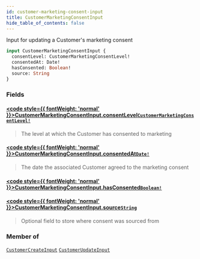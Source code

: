 ```yaml
---
id: customer-marketing-consent-input
title: CustomerMarketingConsentInput
hide_table_of_contents: false
---
```








Input for updating a Customer's marketing consent

```graphql
input CustomerMarketingConsentInput {
  consentLevel: CustomerMarketingConsentLevel!
  consentedAt: Date!
  hasConsented: Boolean!
  source: String
}
```


### Fields

#### [<code style={{ fontWeight: 'normal' }}>CustomerMarketingConsentInput.<b>consentLevel</b></code>](#)<Bullet />[`CustomerMarketingConsentLevel!`](/demand/api/graphql-storefront/reference/enums/customer-marketing-consent-level) <Badge class="secondary" text="non-null"/> <Badge class="secondary" text="enum"/>
> The level at which the Customer has consented to marketing
> 

#### [<code style={{ fontWeight: 'normal' }}>CustomerMarketingConsentInput.<b>consentedAt</b></code>](#)<Bullet />[`Date!`](/demand/api/graphql-storefront/reference/scalars/date) <Badge class="secondary" text="non-null"/> <Badge class="secondary" text="scalar"/>
> The date the associated Customer agreed to the marketing consent
> 

#### [<code style={{ fontWeight: 'normal' }}>CustomerMarketingConsentInput.<b>hasConsented</b></code>](#)<Bullet />[`Boolean!`](/demand/api/graphql-storefront/reference/scalars/boolean) <Badge class="secondary" text="non-null"/> <Badge class="secondary" text="scalar"/>
> 
> 

#### [<code style={{ fontWeight: 'normal' }}>CustomerMarketingConsentInput.<b>source</b></code>](#)<Bullet />[`String`](/demand/api/graphql-storefront/reference/scalars/string) <Badge class="secondary" text="scalar"/>
> Optional field to store where consent was sourced from
> 



### Member of

[`CustomerCreateInput`](/demand/api/graphql-storefront/reference/inputs/customer-create-input)  <Badge class="secondary" text="input"/><Bullet />[`CustomerUpdateInput`](/demand/api/graphql-storefront/reference/inputs/customer-update-input)  <Badge class="secondary" text="input"/>



